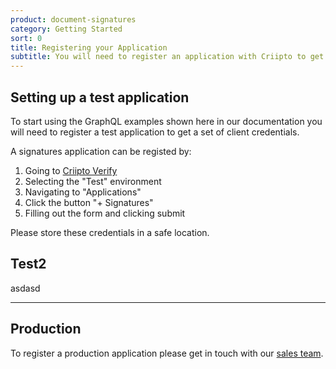 ```yaml
---
product: document-signatures
category: Getting Started
sort: 0
title: Registering your Application
subtitle: You will need to register an application with Criipto to get the required credentials (client id and secret) to interact with the Criipto Document Signatures GraphQL API
---
```



## Setting up a test application

To start using the GraphQL examples shown here in our documentation you will need to register a test application to get a set of client credentials.

A signatures application can be registed by:

1. Going to [Criipto Verify](https://manage.criipto.id)
2. Selecting the "Test" environment
3. Navigating to "Applications"
4. Click the button "+ Signatures"
5. Filling out the form and clicking submit

Please store these credentials in a safe location.

## Test2

asdasd

_________________

## Production

To register a production application please get in touch with our [sales team](mailto:sales@criipto.com).